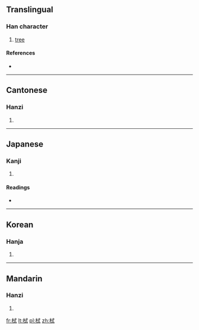==Translingual==

===Han character===
{{Han char|rn=75|rad=木|as=06|sn=10|four=4394<sub>0</sub>|canj=木戈心一 (DIPM)}}

# [[tree]]

====References====
* {{Han ref|kx=0524.100|dkj=14748|dj=0912.110|hdz=21192.070|uh=683B|ud=26683|bh=D1DE|bd=53726}}

----

==Cantonese==

===Hanzi===
{{yue-hanzi|jyut=|y=chik1}}

# {{defn|Cantonese|sort=木06}}

----

==Japanese==

===Kanji===
{{ja-kanji|grade=|rs=木06}}

# {{defn|Japanese|sort=木06}}

====Readings====
* {{ja-readings|on=[[ちょく]] (choku), [[ちき]] (chiki), [[しょく]] (shoku), [[しき]] (shiki)|kun=}}

----

==Korean==

===Hanja===
{{ko-hanja|hangeul=식|eumhun=|rv=sik|mr=sik|y=sik}}

# {{defn|Korean|sort=木06}}

----

==Mandarin==

===Hanzi===
{{cmn-hanzi|pin=[[chì]] ([[chi4]])|wg=ch'ih<sup>4</sup>}}

# {{defn|Mandarin|sort=木06}}

[[fr:栻]]
[[lt:栻]]
[[pl:栻]]
[[zh:栻]]